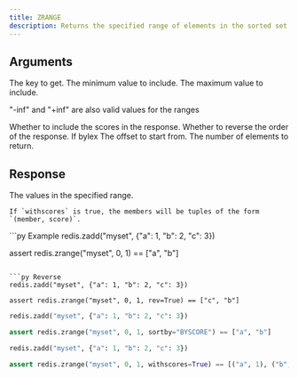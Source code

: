 ```yaml
---
title: ZRANGE
description: Returns the specified range of elements in the sorted set stored at key.
---
```



## Arguments 

<ParamField body="key" type="str" required>
  The key to get.
</ParamField>


<ParamField body="min" type="float | str" required>
  The minimum value to include.
</ParamField>


<ParamField body="max" type="float | str" required>
  The maximum value to include.
</ParamField>

"-inf" and "+inf" are also valid values for the ranges

<ParamField body="withscores" type="bool">
  Whether to include the scores in the response.
</ParamField>
<ParamField body="rev" type="bool">
  Whether to reverse the order of the response.
</ParamField>
<ParamField body="sortby" type='"BYSCORE" | "BYLEX"'>
  If bylex 
</ParamField>
<ParamField body="offset" type="int">
  The offset to start from.
</ParamField>
<ParamField body="count" type="int">
  The number of elements to return.
</ParamField>

## Response

<ResponseField type="List[str] | List[Tuple[str, float]]">
    The values in the specified range.

    If `withscores` is true, the members will be tuples of the form `(member, score)`.
</ResponseField>

<RequestExample>
```py Example
redis.zadd("myset", {"a": 1, "b": 2, "c": 3})

assert redis.zrange("myset", 0, 1) == ["a", "b"]
```

```py Reverse
redis.zadd("myset", {"a": 1, "b": 2, "c": 3})

assert redis.zrange("myset", 0, 1, rev=True) == ["c", "b"]

```
```py Sorted
redis.zadd("myset", {"a": 1, "b": 2, "c": 3})

assert redis.zrange("myset", 0, 1, sortby="BYSCORE") == ["a", "b"]

```
```py With scores
redis.zadd("myset", {"a": 1, "b": 2, "c": 3})

assert redis.zrange("myset", 0, 1, withscores=True) == [("a", 1), ("b", 2)]
```
</RequestExample>
